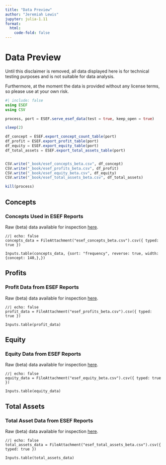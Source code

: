 ```yaml
---
title: "Data Preview"
author: "Jeremiah Lewis"
jupyter: julia-1.11
format:
  html:
    code-fold: false
---
```


# Data Preview

::: {.callout-important}
Until this disclaimer is removed, all data displayed here is for
technical testing purposes and is not suitable for data analysis.

Furthermore, at the moment the data is provided without any license terms, so please use at your own risk.
:::

```julia
#| include: false
using ESEF
using CSV

process, port = ESEF.serve_esef_data(test = true, keep_open = true)

sleep(2)

df_concept = ESEF.export_concept_count_table(port)
df_profit = ESEF.export_profit_table(port)
df_equity = ESEF.export_equity_table(port)
df_total_assets = ESEF.export_total_assets_table(port)


CSV.write("_book/esef_concepts_beta.csv", df_concept)
CSV.write("_book/esef_profits_beta.csv", df_profit)
CSV.write("_book/esef_equity_beta.csv", df_equity)
CSV.write("_book/esef_total_assets_beta.csv", df_total_assets)

kill(process)
```


::: {.panel-tabset}

## Concepts

### Concepts Used in ESEF Reports

Raw (beta) data available for inspection [here](https://trr266.github.io/esef-website/esef_concepts_beta.csv).

```ojs
//| echo: false
concepts_data = FileAttachment("esef_concepts_beta.csv").csv({ typed: true })

Inputs.table(concepts_data, {sort: "frequency", reverse: true, width: {concept: 140,},})
```

## Profits

### Profit Data from ESEF Reports

Raw (beta) data available for inspection [here](https://trr266.github.io/esef-website/esef_profits_beta.csv).

```ojs
//| echo: false
profit_data = FileAttachment("esef_profits_beta.csv").csv({ typed: true })

Inputs.table(profit_data)
```


## Equity

### Equity Data from ESEF Reports

Raw (beta) data available for inspection [here](https://trr266.github.io/esef-website/esef_equity_beta.csv).

```ojs
//| echo: false
equity_data = FileAttachment("esef_equity_beta.csv").csv({ typed: true })

Inputs.table(equity_data)
```

## Total Assets

### Total Asset Data from ESEF Reports

Raw (beta) data available for inspection [here](https://trr266.github.io/esef-website/esef_total_assets_beta.csv).

```ojs
//| echo: false
total_assets_data = FileAttachment("esef_total_assets_beta.csv").csv({ typed: true })

Inputs.table(total_assets_data)
```

:::

